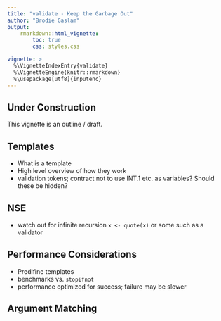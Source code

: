 ```yaml
---
title: "validate - Keep the Garbage Out"
author: "Brodie Gaslam"
output:
    rmarkdown::html_vignette:
        toc: true
        css: styles.css

vignette: >
  %\VignetteIndexEntry{validate}
  %\VignetteEngine{knitr::rmarkdown}
  %\usepackage[utf8]{inputenc}
---
```


## Under Construction

This vignette is an outline / draft.

## Templates

* What is a template
* High level overview of how they work
* validation tokens; contract not to use INT.1 etc. as variables?  Should these be hidden?

## NSE

* watch out for infinite recursion `x <- quote(x)` or some such as a validator

## Performance Considerations

* Predifine templates
* benchmarks vs. `stopifnot`
* performance optimized for success; failure may be slower

## Argument Matching

